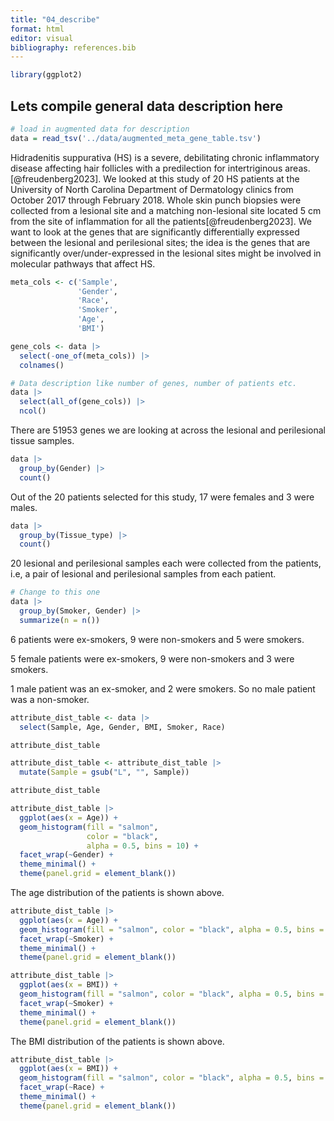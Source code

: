 ```yaml
---
title: "04_describe"
format: html
editor: visual
bibliography: references.bib
---
```


```r
library(ggplot2)
```

## Lets compile general data description here

```r
# load in augmented data for description
data = read_tsv('../data/augmented_meta_gene_table.tsv')
```

Hidradenitis suppurativa (HS) is a severe, debilitating chronic inflammatory disease affecting hair follicles with a predilection for intertriginous areas.[@freudenberg2023]. We looked at this study of 20 HS patients at the University of North Carolina Department of Dermatology clinics from October 2017 through February 2018. Whole skin punch biopsies were collected from a lesional site and a matching non-lesional site located 5 cm from the site of inflammation for all the patients[@freudenberg2023]. We want to look at the genes that are significantly differentially expressed between the lesional and perilesional sites; the idea is the genes that are significantly over/under-expressed in the lesional sites might be involved in molecular pathways that affect HS.

```r
meta_cols <- c('Sample',
               'Gender',
               'Race',
               'Smoker',
               'Age',
               'BMI')

gene_cols <- data |> 
  select(-one_of(meta_cols)) |> 
  colnames()
```

```r

# Data description like number of genes, number of patients etc.
data |> 
  select(all_of(gene_cols)) |>
  ncol()
```

There are 51953 genes we are looking at across the lesional and perilesional tissue samples.

```r
data |>
  group_by(Gender) |>
  count()
```

Out of the 20 patients selected for this study, 17 were females and 3 were males.

```r
data |> 
  group_by(Tissue_type) |>
  count()
```

20 lesional and perilesional samples each were collected from the patients, i.e, a pair of lesional and perilesional samples from each patient.

```r
# Change to this one
data |>
  group_by(Smoker, Gender) |>
  summarize(n = n())
```

6 patients were ex-smokers, 9 were non-smokers and 5 were smokers.

5 female patients were ex-smokers, 9 were non-smokers and 3 were smokers.

1 male patient was an ex-smoker, and 2 were smokers. So no male patient was a non-smoker.

```r
attribute_dist_table <- data |> 
  select(Sample, Age, Gender, BMI, Smoker, Race)

attribute_dist_table
```

```r
attribute_dist_table <- attribute_dist_table |> 
  mutate(Sample = gsub("L", "", Sample))

attribute_dist_table
```

```r
attribute_dist_table |> 
  ggplot(aes(x = Age)) +
  geom_histogram(fill = "salmon", 
                 color = "black", 
                 alpha = 0.5, bins = 10) +
  facet_wrap(~Gender) +
  theme_minimal() +
  theme(panel.grid = element_blank())
```

The age distribution of the patients is shown above.

```r
attribute_dist_table |> 
  ggplot(aes(x = Age)) +
  geom_histogram(fill = "salmon", color = "black", alpha = 0.5, bins = 10) +
  facet_wrap(~Smoker) +
  theme_minimal() +
  theme(panel.grid = element_blank())
```

```r
attribute_dist_table |> 
  ggplot(aes(x = BMI)) +
  geom_histogram(fill = "salmon", color = "black", alpha = 0.5, bins = 10) +
  facet_wrap(~Smoker) +
  theme_minimal() +
  theme(panel.grid = element_blank())
```

The BMI distribution of the patients is shown above.

```r
attribute_dist_table |> 
  ggplot(aes(x = BMI)) +
  geom_histogram(fill = "salmon", color = "black", alpha = 0.5, bins = 10) +
  facet_wrap(~Race) +
  theme_minimal() +
  theme(panel.grid = element_blank())
```

